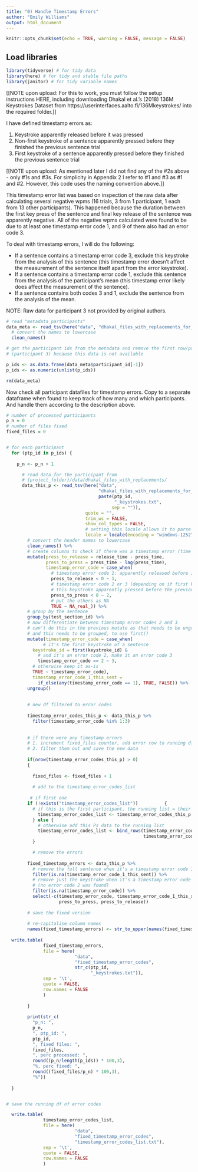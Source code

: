```yaml
---
title: "0) Handle Timestamp Errors"
author: "Emily Williams"
output: html_document
---
```


```r
knitr::opts_chunk$set(echo = TRUE, warning = FALSE, message = FALSE) 
```

## Load libraries

```r

library(tidyverse) # for tidy data
library(here) # for tidy and stable file paths
library(janitor) # for tidy variable names

```

[[NOTE upon upload: For this to work, you must follow the setup instructions HERE, including downloading Dhakal et al.'s (2018) 136M Keystrokes Dataset from https://userinterfaces.aalto.fi/136Mkeystrokes/ into the required folder.]]

I have defined timestamp errors as:

1. Keystroke apparently released before it was pressed
2. Non-first keystroke of a sentence apparently pressed before they finished the previous sentence trial
3. First keystroke of a sentence apparently pressed before they finished the previous sentence trial

[[NOTE upon upload: As mentioned later I did not find any of the #2s above - only #1s and #3s. For simplicity in Appendix 2 I refer to #1 and #3 as #1 and #2. However, this code uses the naming convention above.]]

This timestamp error list was based on inspection of the raw data after calculating several negative wpms (16 trials, 3 from 1 participant, 1 each from 13 other participants). This happened because the duration between the first key press of the sentence and final key release of the sentence was apparently negative. All of the negative wpms calculated were found to be due to at least one timestamp error code 1, and 9 of them also had an error code 3.

To deal with timestamp errors, I will do the following:

* If a sentence contains a timestamp error code 3, exclude this keystroke from the analysis of this sentence (this timestamp error doesn't affect the measurement of the sentence itself apart from the error keystroke).
* If a sentence contains a timestamp error code 1, exclude this sentence from the analysis of the participant's mean (this timestamp error likely does affect the measurement of the sentence).
* If a sentence contains both codes 3 and 1, exclude the sentence from the analysis of the mean.

NOTE: Raw data for participant 3 not provided by original authors.

```r

# read "metadata_participants" 
data_meta <- read_tsv(here("data", "dhakal_files_with_replacements_for_both_issues", "metadata_participants.txt")) %>%
  # convert the names to lowercase
  clean_names()

# get the participant ids from the metadata and remove the first row/participant
# (participant 3) because this data is not available

p_ids <- as.data.frame(data_meta$participant_id[-1])
p_ids <- as.numeric(unlist(p_ids))

rm(data_meta)

```

Now check all participant datafiles for timestamp errors. Copy to a separate dataframe when found to keep track of how many and which participants. And handle them according to the description above.

```r

# number of processed participants
p_n = 0
# number of files fixed
fixed_files = 0


# for each participant
  for (ptp_id in p_ids) {
    
    p_n <- p_n + 1

      # read data for the participant from
      # {project_folder}/data/dhakal_files_with_replacements/
      data_this_p <- read_tsv(here("data",
                                   "dhakal_files_with_replacements_for_both_issues",
                                   paste(ptp_id,
                                         "_keystrokes.txt",
                                        sep = "")),
                              quote = "",
                              trim_ws = FALSE,
                              show_col_types = FALSE,
                              # setting this locale allows it to parse a wider variety of characters
                              locale = locale(encoding = "windows-1252")) %>%
        # convert the header names to lowercase
        clean_names() %>%
        # create columns to check if there was a timestamp error (time apparently went backwards)
        mutate(press_to_release = release_time - press_time,
               press_to_press = press_time - lag(press_time),
               timestamp_error_code = case_when(
                 # timestamp error code 1: apparently released before it was pressed
                 press_to_release < 0 ~ 1,
                 # timestamp error code 2 or 3 (depending on if first keystroke of sentence):
                 # this keystroke apparently pressed before the previous one
                 press_to_press < 0 ~ 2,
                 # put the others as NA
                 TRUE ~ NA_real_)) %>%
        # group by the sentence
        group_by(test_section_id) %>%
        # now differentiate between timestamp error codes 2 and 3
        # can't do this in the previous mutate as that needs to be ungrouped
        # and this needs to be grouped, to use first()
        mutate(timestamp_error_code = case_when(
              # it's the first keystroke of a sentence
          keystroke_id = first(keystroke_id) &
            # and it's an error code 2, make it an error code 3
            timestamp_error_code == 2 ~ 3,
          # otherwise keep it as-is
          TRUE ~ timestamp_error_code),
          timestamp_error_code_1_this_sent = 
            if_else(any(timestamp_error_code == 1), TRUE, FALSE)) %>%
        ungroup()
            
       
        # new df filtered to error codes
            
        timestamp_error_codes_this_p <- data_this_p %>%
          filter(timestamp_error_code %in% 1:3)
        
        
        # if there were any timestamp errors
        # 1. increment fixed_files counter, add error row to running df of errors (timestamp_error_codes_list)
        # 2. filter them out and save the new data
        
        if(nrow(timestamp_error_codes_this_p) > 0)
        {
          
          fixed_files <- fixed_files + 1
          
          # add to the timestamp_error_codes_list
        
         # if first one
        if (!exists("timestamp_error_codes_list"))          {
          # if this is the first participant, the running list = their data
            timestamp_error_codes_list <- timestamp_error_codes_this_p
          } else {
            # otherwise add this Ps data to the running list
            timestamp_error_codes_list <- bind_rows(timestamp_error_codes_list,
                                                    timestamp_error_codes_this_p)
          }

          # remove the errors
            
        fixed_timestamp_errors <- data_this_p %>%
          # remove the full sentence when it's a timestamp error code 1 (value is not NA)
          filter(is.na(timestamp_error_code_1_this_sent)) %>%
          # remove just the keystroke when it's a timestamp error code 3
          # (no error code 2 was found)
          filter(is.na(timestamp_error_code)) %>%
          select(-c(timestamp_error_code, timestamp_error_code_1_this_sent,
                    press_to_press, press_to_release))
        
        # save the fixed version
        
        # re-capitalise column names
        names(fixed_timestamp_errors) <- str_to_upper(names(fixed_timestamp_errors))
        
  write.table(
              fixed_timestamp_errors,
              file = here(
                          "data",
                          "fixed_timestamp_error_codes",
                          str_c(ptp_id,
                                "_keystrokes.txt")),
              sep = '\t',
              quote = FALSE,
              row.names = FALSE
              )
     
        }  
        
        print(str_c(
          "p_n: ",
          p_n,
          ", ptp_id: ",
          ptp_id,
          ", fixed files: ",
          fixed_files,
          ", perc processed: ",
          round((p_n/length(p_ids)) * 100,3),
          "%, perc fixed: ",
          round((fixed_files/p_n) * 100,3),
          "%"))
          
  }


# save the running df of error codes

  write.table(
              timestamp_error_codes_list,
              file = here(
                          "data",
                          "fixed_timestamp_error_codes",
                          "timestamp_error_codes_list.txt"),
              sep = '\t',
              quote = FALSE,
              row.names = FALSE
              )
   

```


